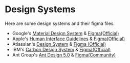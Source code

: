 # Design Systems

Here are some design systems and their figma files.
- Google's [Material Design System](https://m3.material.io) & [Figma(Official)](https://www.figma.com/community/file/1035203688168086460)
- Apple's [Human Interface Guidelines](https://developer.apple.com/design/human-interface-guidelines) & [Figma(Official)](https://www.figma.com/community/file/1248375255495415511/apple-design-resources-ios-17-and-ipados-17)
- Atlassian's [Design System](https://atlassian.design) & [Figma (Official)](https://www.figma.com/community/file/1182078880306369227/ads-components)
- IBM's [Carbon Design System](https://carbondesignsystem.com) & [Figma(Official)](https://www.figma.com/community/file/1157761560874207208/v11-all-themes-carbon-design-system)
- Ant Group's [Ant Design 5.0](https://ant.design) & [Figma(Community)](https://www.figma.com/community/file/831698976089873405/ant-design-open-source)